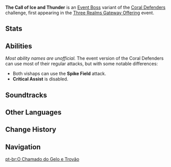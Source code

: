 {{About|the [[Three Realms Gateway Offering]] variant|the normal variant|Coral Defenders|the [[Feast of the Departed Warriors]] variant|Booming Bathysmal Vishap Herd}}
{{Enemy Infobox
|type     = Event Bosses
|image    = Enemy Bathysmal Vishap Herd.png
|family   = Bathysmal Vishaps
|dmgtype  = Physical
|dmgtype2 = Cryo
|dmgtype3 = Electro
|weakpoint = yes
|ability1 = Fury
|ability2 = Energy Drain
}}
'''The Call of Ice and Thunder''' is an [[Event Boss]] variant of the [[Coral Defenders]] challenge, first appearing in the [[Three Realms Gateway Offering]] event.

==Stats==
{{Transclude|Coral Defenders|Stats}}

==Abilities==
''Most ability names are unofficial.''
{{Main|Coral Defenders#Abilities}}
The event version of the Coral Defenders can use most of their regular attacks, but with some notable differences:
* Both vishaps can use the '''Spike Field''' attack.
* '''Critical Assist''' is disabled.

{{Enemy Attacks
|name_1 = Sentou Area
|desc_1 = A bright circular area will move slowly across the arena. While within this area, the [[Bokuso Box]] will continuously gain energy.

|name_2 = Berserk State
|desc_2 = Several concentrations of darkness spawn periodically across the arena in the form of orbs, which can be cleared using the Bokuso Box. The Vishaps may consume concentrations of darkness to gain full [[Fury]] and enter the Berserk State. While in the Berserk State, the Vishaps will periodically release large shockwaves around themselves, dealing {{Color|True AoE Physical DMG}}. Using the Bokuso Box next to a Vishap will reduce their Fury by 20%, and the Berserk State will end early if Fury is reduced to 0.

|name_3 = Revival
|desc_3 = A visible link connects the two Vishaps. If one Vishap's HP reaches 0 and the other Vishap is not defeated within the next 10 seconds, the defeated Vishap will be revived with 40% of its Max HP.
|file_3 = Bathysmal Vishap Herd Soul Link
}}

==Soundtracks==
{{Soundtracks by Category Table|type=eventgameplay}}

==Other Languages==
{{Other Languages
|en      = The Call of Ice and Thunder
|zhs     = 冰呼雷啸
|zhs_rm  = Bīng Hū Léi Xiào
|zht     = 冰呼雷嘯
|zht_rm  = Bīng Hū Léi Xiào
|zh_tl   = Calling Ice, Roaring Thunder
|ja      = 氷呼雷鳴
|ja_rm   = Hyouko Raimei
|ja_tl   = Calling Ice, Roaring Thunder
|ko      = 울부짖는 빙뢰
|ko_rm   = Ulbujinneun Bingroe
|ko_tl   = Roaring Ice and Thunder
|es      = Aullido de hielo y truenos
|es_tl   = Howl of Ice and Thunder
|fr      = Appel de la glace et du tonnerre
|fr_tl   = Call of Ice and Thunder
|ru      = Зов льда и грома
|ru_tl   = Call of Ice and Thunder
|th      = เสียงเรียกแห่งน้ำแข็งและสายฟ้า
|th_rm   = 
|th_tl   = 
|vi      = Băng Vang Sấm Rền
|vi_tl   = 
|de      = Donnergrollen im Schneesturm
|de_tl   = Rolling Thunder within a Snow Storm
|id      = Panggilan Es dan Guntur
|id_tl   = Call of Ice and Thunder
|pt      = O Chamado do Gelo e Trovão
|pt_tl   = The Call of Ice and Thunder
|tr      = Buzun ve Yıldırımın Çağrısı
|tr_tl   = 
|it      = Il richiamo del ghiaccio e del tuono
|it_tl   = 
}}

==Change History==
{{Change History|2.5}}
<!--
==References==
{{Reflist}}
-->
==Navigation==
{{Enemy Navbox|special}}

[[pt-br:O Chamado do Gelo e Trovão]]